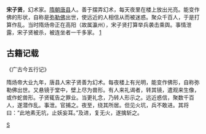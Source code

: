 '''宋子贤'''，幻术家。[[隋朝|隋朝]][[唐县|唐县]]人。善于摆弄幻术，每天夜里在楼上放出光亮。能变作佛的形状，自称是[[弥勒佛|弥勒佛]]出世，使远近的人相信从而被迷惑。聚众千百人，于是打算作乱。当时隋炀帝正在高阳（故属瀛州），宋子贤打算举兵袭击乘舆。事情泄露，宋子贤被杀，被连坐者一千多家。
[http://www.xuefo.net/show1_5018.htm]{{Wayback|url=http://www.xuefo.net/show1_5018.htm |date=20090409211606 }}

== 古籍记载 ==

《广古今五行记》

隋炀帝大业九年，唐县人宋子贤善为幻术。每夜楼上有光明，能变作佛形，自称弥勒佛出世。又悬镜于堂中，壁上尽为兽形。有人来礼谒者，转其镜，遣观来生像，或作蛇兽形。子贤辄告之罪业。当更礼念，乃转人形示之。远近惑信，聚数千百人，遂潜作乱。事泄。官捕之。夜至，绕其所居。但见火坑，兵不敢进。其将曰：“此地素无坑，止妖妄耳。”及进，复无火，遂擒斩之。

{{中國民變起事領袖}}

[[Category:隋末民变领袖|S]]